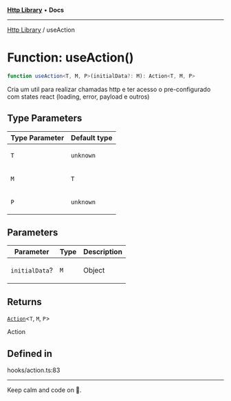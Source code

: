 
<Meta title="Libs/Http/functions/useAction" />



[**Http Library**](/?path=/docs/libs-http-overview--page) • **Docs**

***

[Http Library](/?path=/docs/libs-http-overview--page) / useAction

# Function: useAction()

```ts
function useAction<T, M, P>(initialData?: M): Action<T, M, P>
```

Cria um util para realizar chamadas http e ter acesso o pre-configurado com states react (loading, error, payload e outros)

## Type Parameters

<table>
<thead>
<tr>
<th>Type Parameter</th>
<th>Default type</th>
</tr>
</thead>
<tbody>
<tr>
<td>

`T`

</td>
<td>

`unknown`

</td>
</tr>
<tr>
<td>

`M`

</td>
<td>

`T`

</td>
</tr>
<tr>
<td>

`P`

</td>
<td>

`unknown`

</td>
</tr>
</tbody>
</table>

## Parameters

<table>
<thead>
<tr>
<th>Parameter</th>
<th>Type</th>
<th>Description</th>
</tr>
</thead>
<tbody>
<tr>
<td>

`initialData`?

</td>
<td>

`M`

</td>
<td>

Object

</td>
</tr>
</tbody>
</table>

## Returns

[`Action`](/?path=/docs/libs-http-interfaces-action)\<`T`, `M`, `P`\>

Action

## Defined in

hooks/action.ts:83


***

Keep calm and code on 🤘.